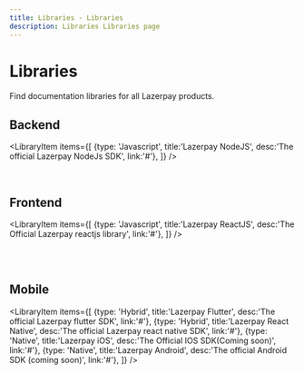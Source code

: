 ```yaml
---
title: Libraries - Libraries
description: Libraries Libraries page
---
```


# Libraries
Find documentation libraries for all Lazerpay products.
<Divider className='max-w-100 mt-1 mb-8' />

## Backend

<LibraryItem items={[
  {type: 'Javascript', title:'Lazerpay NodeJS', desc:'The official Lazerpay NodeJs SDK', link:'#'},
]} />

<br />

## Frontend

<LibraryItem items={[
  {type: 'Javascript', title:'Lazerpay ReactJS', desc:'The Official Lazerpay reactjs library', link:'#'},
]} />

<br />
<br />

## Mobile

<LibraryItem items={[
  {type: 'Hybrid', title:'Lazerpay Flutter', desc:'The official Lazerpay flutter SDK', link:'#'},
  {type: 'Hybrid', title:'Lazerpay React Native', desc:'The official Lazerpay react native SDK', link:'#'},
    {type: 'Native', title:'Lazerpay iOS', desc:'The Official IOS SDK(Coming soon)', link:'#'},
  {type: 'Native', title:'Lazerpay Android', desc:'The official Android SDK (coming soon)', link:'#'},
]} />

<br />

<Divider/>
<Pagination />